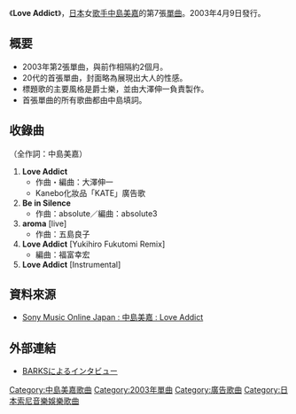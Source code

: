 {{Infobox Single
| Name           = Love Addict
| Cover          = Love_Addict.JPG
| Artist         = [[中島美嘉|中島美嘉]]
| Album          = [[LØVE_愛無止境|LØVE 愛無止境]]
| B-side         = Be in Silence
| Released       = 2003年4月9日<br />2004年7月7日（CD重發）
| Format         = [[CD|CD]]、數碼下載
| Recorded       = 
| Genre          = [[J-POP|J-POP]]
| Length         = 
| Label          = [[Sony_Music_Associated_Records|Sony Music Associated Records]]
| Writer         = 
| Producer       = 
| Certification  =
| Chart position = *週間最高排行第5位（[[Oricon|Oricon]]）
| Last single    = [[我愛你_(中島美嘉單曲)|我愛你]]<br />（2003年）
| This single    = '''Love Addict'''<br />（2003年）
| Next single    = [[接吻_(中島美嘉單曲)|接吻]]<br />（2003年）
}}
《'''Love Addict'''》，[[日本|日本]]女[[歌手|歌手]][[中島美嘉|中島美嘉]]的第7張[[單曲|單曲]]。2003年4月9日發行。

==概要==
*2003年第2張單曲，與前作相隔約2個月。
*20代的首張單曲，封面略為展現出大人的性感。
*標題歌的主要風格是爵士樂，並由大澤伸一負責製作。
*首張單曲的所有歌曲都由中島填詞。

== 收錄曲 ==
（全作詞：中島美嘉）
#'''Love Addict'''
#* 作曲・編曲：大澤伸一
#*Kanebo化妝品「KATE」廣告歌
#'''Be in Silence'''
#* 作曲：absolute／編曲：absolute3
#'''aroma''' [live]
#* 作曲：五島良子
#'''Love Addict''' [Yukihiro Fukutomi Remix]
#* 編曲：福富幸宏
#'''Love Addict''' [Instrumental]

== 資料來源 ==
*[http://www.sonymusic.co.jp/Music/Arch/AI/MikaNakashima/AICL-1413/index.html Sony Music Online Japan : 中島美嘉 : Love Addict] {{Wayback|url=http://www.sonymusic.co.jp/Music/Arch/AI/MikaNakashima/AICL-1413/index.html |date=20081009104425 }}

== 外部連結 ==
*[http://www.barks.jp/feature/?id=52318406 BARKSによるインタビュー] {{Wayback|url=http://www.barks.jp/feature/?id=52318406 |date=20071206002403 }}

{{中島美嘉}}

{{Single-stub}}

[[Category:中島美嘉歌曲|Category:中島美嘉歌曲]]
[[Category:2003年單曲|Category:2003年單曲]]
[[Category:廣告歌曲|Category:廣告歌曲]]
[[Category:日本索尼音樂娛樂歌曲|Category:日本索尼音樂娛樂歌曲]]